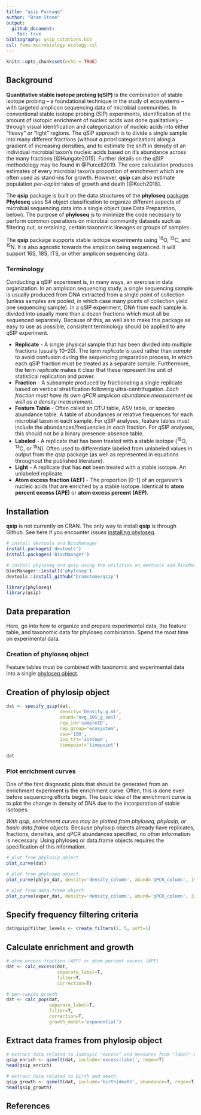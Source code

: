```yaml
---
title: "qsip Package"
author: "Bram Stone"
output: 
  github_document:
    toc: true
bibliography: qsip_citations.bib
csl: fems-microbiology-ecology.csl
---
```


```r
knitr::opts_chunk$set(echo = TRUE)
```

## Background

**Quantitative stable isotope probing (qSIP)** is the combination of stable isotope probing &ndash; a foundational technique in the study of ecosystems &ndash; with targeted amplicon sequencing data of microbial communities. In conventional stable isotope probing (SIP) experiments, identification of the amount of isotopic enrichment of nucleic acids was done qualitatively &ndash; through visual identification and categorization of nucleic acids into either "heavy" or "light" regions. The qSIP approach is to divide a single sample into many different fractions (without *a priori* categorization) along a gradient of increasing densities, and to estimate the shift in density of an individual microbial taxon's nucleic acids based on it's abundance across the many fractions [@Hungate2015]. Further details on the qSIP methodology may be found in @Purcell2019. The core calculation produces estimates of every microbial taxon's proportion of enrichment which are often used as stand-ins for growth. However, **qsip** can also estimate population *per-capita* rates of growth and death [@Koch2018].

The **qsip** package is built on the data structures of the **phyloseq** [package](http://joey711.github.io/phyloseq/index.html). **Phyloseq** uses S4 object classification to organize different aspects of microbial sequencing data into a single object (see Data Preparation, below). The purpose of **phyloseq** is to minimize the code necessary to perform common operations on microbial community datasets such as filtering out, or retaining, certain taxonomic lineages or groups of samples.

The **qsip** package supports stable isotope experiments using ^18^O, ^13^C, and ^15^N. It is also agnostic towards the amplicon being sequenced. It will support 16S, 18S, ITS, or other amplicon sequencing data.

### Terminology

Conducting a qSIP experiment is, in many ways, an exercise in data organization. In an amplicon sequencing study, a single sequencing sample is usually produced from DNA extracted from a single point of collection (unless samples are pooled, in which case many points of collection yield one sequencing sample). In a qSIP experiment, DNA from each sample is divided into usually more than a dozen fractions which must all be sequenced separately. Because of this, as well as to make this package as easy to use as possible, consistent terminology should be applied to any qSIP experiment.

  + **Replicate** - A single physical sample that has been divided into multiple fractions (usually 10&ndash;20). The term *replicate* is used rather than *sample* to avoid confusion during the sequencing preparation process, in which each qSIP fraction must be treated as a separate sample. Furthermore, the term *replicate* makes it clear that these represent the unit of statistical replication and power.
  + **Fraction** - A subsample produced by fractionating a single replicate based on vertical stratification following ultra-centrifugation. *Each fraction must have its own qPCR amplicon abundance measurement as well as a density measurement.*
  + **Feature Table** - Often called an OTU table, ASV table, or species abundance table. A table of abundances or relative frequences for each microbial taxon in each sample. For qSIP analyses, feature tables must include the abundances/frequencies in *each* fraction. For qSIP analyses, this should not be a binary presence-absence table.
  + **Labeled** - A replicate that has been treated with a stable isotope (^18^O, ^13^C, or ^15^N). Often used to differentiate labeled from unlabeled values in output from the qsip package (as well as represented in equations throughout the published literature).
  + **Light** - A replicate that has **not** been treated with a stable isotope. An unlabeled replicate.
  + **Atom excess fraction (AEF)** - The proportion [0&ndash;1] of an organism's nucleic acids that are enriched by a stable isotope. Identical to **atom percent excess (APE)** or **atom excess percent (AEP)**.


## Installation

**qsip** is not currently on CRAN. The only way to install **qsip** is through Github. See here if you encounter issues [installing phyloseq](http://joey711.github.io/phyloseq/install.html).

```r
# install devtools and BiocManager
install.packages('devtools')
install.packages('BiocManager')

# install phyloseq and qsip using the utilities on devtools and BiocManagerK
BiocManager::install('phyloseq')
devtools::install_github('bramstone/qsip')

library(phyloseq)
library(qsip)
```


## Data preparation

Here, go into how to organize and prepare experimental data, the feature table, and taxonomic data for phyloseq combination. Spend the most time on experimental data.

### Creation of phyloseq object

Feature tables must be combined with taxonomic and experimental data into a single [phyloseq object](http://joey711.github.io/phyloseq/import-data.html). 


## Creation of phylosip object

```r
dat <- specify_qsip(dat,
                    density='Density.g.ml',
                    abund='avg_16S_g_soil',
                    rep_id='sampleID',
                    rep_group='ecosystem',
                    iso='18O',
                    iso_trt='isotope',
                    timepoint='timepoint')

dat
```

### Plot enrichment curves

One of the first diagnostic plots that should be generated from an enrichment experiment is the enrichment curve. Often, this is done even before sequencing efforts begin. The basic idea of the enrichment curve is to plot the change in density of DNA due to the incorporation of stable isotopes.

*With qsip, enrichment curves may be plotted from phyloseq, phylosip, or basic data.frame objects.* Because phylosip objects already have replicates, fractions, densities, and qPCR abundances specified, no other information is necessary. Using phyloseq or data.frame objects requires the specification of this information.

```r
# plot from phylosip object
plot_curve(dat)

# plot from phyloseq object
plot_curve(phlyo_dat, density='density_column', abund='qPCR_column', iso_trt='isotope_treatment_column')

# plot from data.frame object
plot_curve(exper_dat, density='density_column', abund='qPCR_column', iso_trt='isotope_treatment_column')
```

## Specify frequency filtering criteria

```r
dat@qsip@filter_levels <- create_filters(2, 5, soft=1)
```


## Calculate enrichment and growth

```r
# atom excess fraction (AEF) or atom percent excess (APE)
dat <- calc_excess(dat,
                   separate_label=T,
                   filter=T,
                   correction=T)

# per-capita growth
dat <- calc_pop(dat,
                separate_label=T,
                filter=T,
                correction=T,
                growth_model='exponential')
```


## Extract data frames from phylosip object

```r
# extract data related to isotopic "excess" and measures from "label"-ed samples
qsip_enrich <- qsmelt(dat, include='excess|label', regex=T)
head(qsip_enrich)

# extract data related to birth and death
qsip_growth <- qsmelt(dat, include='birth|death', abundance=T, regex=T)
head(qsip_growth)

```

## References
